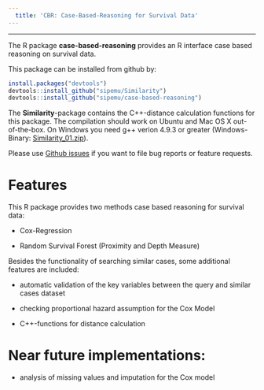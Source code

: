 ```yaml
---
  title: 'CBR: Case-Based-Reasoning for Survival Data'
---
```

  
  
---
  
The R package **case-based-reasoning** provides an R interface case based reasoning on survival data.

This package can be installed from github by: 
```r
install.packages("devtools")
devtools::install_github("sipemu/Similarity")
devtools::install_github("sipemu/case-based-reasoning")
```

The **Similarity**-package contains the C++-distance calculation functions for this package. The compilation should work on Ubuntu and Mac OS X out-of-the-box. On Windows you need g++ verion 4.9.3 or greater (Windows- Binary: [Similarity_01.zip](Similarity/)).

Please use [Github issues](https://github.com/sipemu/case-based-reasoning/issues) if you want to file bug reports or feature requests.

# Features

This R package provides two methods case based reasoning for survival data:

- Cox-Regression

- Random Survival Forest (Proximity and Depth Measure)

Besides the functionality of searching similar cases, some additional features are included:

- automatic validation of the key variables between the query and similar cases dataset

- checking proportional hazard assumption for the Cox Model

- C++-functions for distance calculation


# Near future implementations:

- analysis of missing values and imputation for the Cox model

<br>
